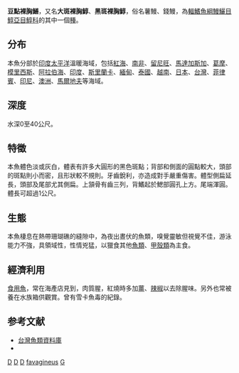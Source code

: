 {{Speciesbox 
| image = Gymnothorax favagineus 2.jpg
| image_width = 250px
| image_caption = 豆點裸胸鱔 ''Gymnothorax favagineus''
| status = NE
| status_system = IUCN3.1
| taxon = Gymnothorax favagineus
| authority =  [[Bloch|Bloch]] & [[Schneider|Schneider]], 1801
| synonyms = *''Gymnothorax tessellata''<br /><small>Richardson, 1845</small>
*''Gymnothorax pescadoris''<br /><small>Jordan & Evermann, 1902</small>
*''Gymnothorax tesselatus''<br /><small>Richardson, 1845</small>
*''Lycodontis favagineus''<br /><small>Bloch & Schneider, 1801</small>
*''Gymnothorax permistus''<br /><small>Smith, 1962</small>
*''Gymnothorax tessellatus''<br /><small>Richardson, 1845</small>
*''Lycodontis permistus''<br /><small>Smith, 1962</small>
*''Lycodontis tessellata''<br /><small>Richardson, 1845</small>
*''Enchelycore favagineus''<br /><small>Bloch & Schneider, 1801</small>
*''Muraena tessellata''<br /><small>Richardson, 1845</small>
}}
'''豆點裸胸鱔'''，又名'''大斑裸胸鯙'''、'''黑斑裸胸鯙'''，俗名薯鰻、錢鰻，為[[輻鰭魚綱|輻鰭魚綱]][[鰻鱺目|鰻鱺目]][[鯙亞目|鯙亞目]][[鯙科|鯙科]]的其中一個[[種|種]]。

==分布==
本魚分部於[[印度|印度]][[太平洋|太平洋]]溫暖海域，包括[[紅海|紅海]]、[[南非|南非]]、[[留尼旺|留尼旺]]、[[馬達加斯加|馬達加斯加]]、[[葛摩|葛摩]]、[[模里西斯|模里西斯]]、[[阿拉伯海|阿拉伯海]]、[[印度|印度]]、[[斯里蘭卡|斯里蘭卡]]、[[緬甸|緬甸]]、[[泰國|泰國]]、[[越南|越南]]、[[日本|日本]]、[[台灣|台灣]]、[[菲律賓|菲律賓]]、[[印尼|印尼]]、[[澳洲|澳洲]]、[[馬爾地夫|馬爾地夫]]等海域。

==深度==
水深0至40公尺。

==特徵==
本魚體色淡或灰白，體表有許多大圓形的黑色斑點；背部和側面的圓點較大，頭部的斑點則小而密，且形狀較不規則。牙齒銳利，亦造成對手嚴重傷害。體型側扁延長，頭部及尾部尤其側扁。上頷骨有齒三列，背鰭起於鰓部圓孔上方。尾端渾圓。體長可超過1公尺。

==生態==
本魚棲息在熱帶珊瑚礁的縫隙中，為夜出晝伏的魚類，嗅覺靈敏但視覺不佳，游泳能力不強，具領域性，性情兇猛，以獵食其他[[魚類|魚類]]、[[甲殼類|甲殼類]]為主食。

==經濟利用==
[[食用魚|食用魚]]，常在海產店見到，肉質腥，紅燒時多加[[薑|薑]]、[[辣椒|辣椒]]以去除腥味。另外也常被養在水族箱供觀賞。曾有雪卡魚毒的紀錄。

==参考文献==
*[http://fishdb.sinica.edu.tw/ 台灣魚類資料庫]{{Wayback|url=http://fishdb.sinica.edu.tw/ |date=20160304193340 }}
* {{TaiBNET| zh=大斑裸胸鯙 | id=380754 | binomial=Gymnothorax favagineus | authority=Bloch & Schneider, 1801 | var= | accessdate=2013-01-24}}
{{Taxonbar|from=Q923998}}

[[Category:食用鱼|D]]
[[Category:觀賞魚|D]]
[[Category:有毒魚類|D]]
[[Category:裸胸鱔屬|favagineus]]
[[Category:1801年描述的魚類|G]]
